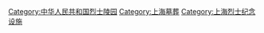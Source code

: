 [[Category:中华人民共和国烈士陵园|Category:中华人民共和国烈士陵园]]
[[Category:上海墓葬|Category:上海墓葬]]
[[Category:上海烈士纪念设施|Category:上海烈士纪念设施]]